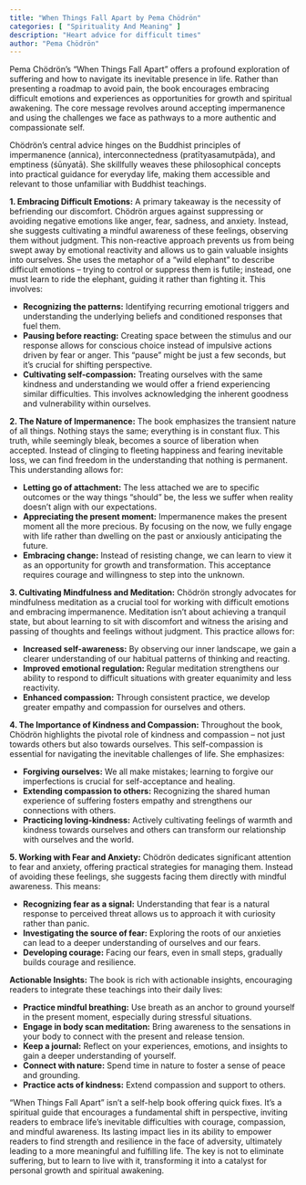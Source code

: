 ```yaml
---
title: "When Things Fall Apart by Pema Chödrön"
categories: [ "Spirituality And Meaning" ]
description: "Heart advice for difficult times"
author: "Pema Chödrön"
---
```

Pema Chödrön's "When Things Fall Apart" offers a profound exploration of suffering and how to navigate its inevitable presence in life.  Rather than presenting a roadmap to avoid pain, the book encourages embracing difficult emotions and experiences as opportunities for growth and spiritual awakening. The core message revolves around accepting impermanence and using the challenges we face as pathways to a more authentic and compassionate self.

Chödrön's central advice hinges on the Buddhist principles of impermanence (annica), interconnectedness (pratītyasamutpāda), and emptiness (śūnyatā). She skillfully weaves these philosophical concepts into practical guidance for everyday life, making them accessible and relevant to those unfamiliar with Buddhist teachings.

**1. Embracing Difficult Emotions:** A primary takeaway is the necessity of befriending our discomfort. Chödrön argues against suppressing or avoiding negative emotions like anger, fear, sadness, and anxiety.  Instead, she suggests cultivating a mindful awareness of these feelings, observing them without judgment. This non-reactive approach prevents us from being swept away by emotional reactivity and allows us to gain valuable insights into ourselves.  She uses the metaphor of a "wild elephant" to describe difficult emotions – trying to control or suppress them is futile; instead, one must learn to ride the elephant, guiding it rather than fighting it.  This involves:

* **Recognizing the patterns:** Identifying recurring emotional triggers and understanding the underlying beliefs and conditioned responses that fuel them.
* **Pausing before reacting:** Creating space between the stimulus and our response allows for conscious choice instead of impulsive actions driven by fear or anger.  This "pause" might be just a few seconds, but it's crucial for shifting perspective.
* **Cultivating self-compassion:** Treating ourselves with the same kindness and understanding we would offer a friend experiencing similar difficulties. This involves acknowledging the inherent goodness and vulnerability within ourselves.

**2. The Nature of Impermanence:** The book emphasizes the transient nature of all things.  Nothing stays the same; everything is in constant flux.  This truth, while seemingly bleak, becomes a source of liberation when accepted.  Instead of clinging to fleeting happiness and fearing inevitable loss, we can find freedom in the understanding that nothing is permanent. This understanding allows for:

* **Letting go of attachment:**  The less attached we are to specific outcomes or the way things "should" be, the less we suffer when reality doesn't align with our expectations.
* **Appreciating the present moment:** Impermanence makes the present moment all the more precious. By focusing on the now, we fully engage with life rather than dwelling on the past or anxiously anticipating the future.
* **Embracing change:** Instead of resisting change, we can learn to view it as an opportunity for growth and transformation.  This acceptance requires courage and willingness to step into the unknown.

**3. Cultivating Mindfulness and Meditation:**  Chödrön strongly advocates for mindfulness meditation as a crucial tool for working with difficult emotions and embracing impermanence.  Meditation isn't about achieving a tranquil state, but about learning to sit with discomfort and witness the arising and passing of thoughts and feelings without judgment.  This practice allows for:

* **Increased self-awareness:**  By observing our inner landscape, we gain a clearer understanding of our habitual patterns of thinking and reacting.
* **Improved emotional regulation:**  Regular meditation strengthens our ability to respond to difficult situations with greater equanimity and less reactivity.
* **Enhanced compassion:** Through consistent practice, we develop greater empathy and compassion for ourselves and others.

**4. The Importance of Kindness and Compassion:**  Throughout the book, Chödrön highlights the pivotal role of kindness and compassion – not just towards others but also towards ourselves.  This self-compassion is essential for navigating the inevitable challenges of life.  She emphasizes:

* **Forgiving ourselves:** We all make mistakes; learning to forgive our imperfections is crucial for self-acceptance and healing.
* **Extending compassion to others:** Recognizing the shared human experience of suffering fosters empathy and strengthens our connections with others.
* **Practicing loving-kindness:**  Actively cultivating feelings of warmth and kindness towards ourselves and others can transform our relationship with ourselves and the world.


**5. Working with Fear and Anxiety:**  Chödrön dedicates significant attention to fear and anxiety, offering practical strategies for managing them.  Instead of avoiding these feelings, she suggests facing them directly with mindful awareness.  This means:

* **Recognizing fear as a signal:**  Understanding that fear is a natural response to perceived threat allows us to approach it with curiosity rather than panic.
* **Investigating the source of fear:**  Exploring the roots of our anxieties can lead to a deeper understanding of ourselves and our fears.
* **Developing courage:**  Facing our fears, even in small steps, gradually builds courage and resilience.


**Actionable Insights:**  The book is rich with actionable insights, encouraging readers to integrate these teachings into their daily lives:

* **Practice mindful breathing:**  Use breath as an anchor to ground yourself in the present moment, especially during stressful situations.
* **Engage in body scan meditation:**  Bring awareness to the sensations in your body to connect with the present and release tension.
* **Keep a journal:**  Reflect on your experiences, emotions, and insights to gain a deeper understanding of yourself.
* **Connect with nature:**  Spend time in nature to foster a sense of peace and grounding.
* **Practice acts of kindness:**  Extend compassion and support to others.


"When Things Fall Apart" isn't a self-help book offering quick fixes.  It's a spiritual guide that encourages a fundamental shift in perspective, inviting readers to embrace life's inevitable difficulties with courage, compassion, and mindful awareness.  Its lasting impact lies in its ability to empower readers to find strength and resilience in the face of adversity, ultimately leading to a more meaningful and fulfilling life.  The key is not to eliminate suffering, but to learn to live with it, transforming it into a catalyst for personal growth and spiritual awakening.

